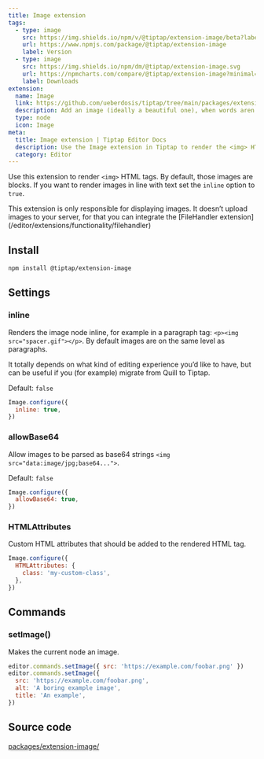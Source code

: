 ```yaml
---
title: Image extension
tags:
  - type: image
    src: https://img.shields.io/npm/v/@tiptap/extension-image/beta?label=version
    url: https://www.npmjs.com/package/@tiptap/extension-image
    label: Version
  - type: image
    src: https://img.shields.io/npm/dm/@tiptap/extension-image.svg
    url: https://npmcharts.com/compare/@tiptap/extension-image?minimal=true
    label: Downloads
extension:
  name: Image
  link: https://github.com/ueberdosis/tiptap/tree/main/packages/extension-image
  description: Add an image (ideally a beautiful one), when words aren’t enough.
  type: node
  icon: Image
meta:
  title: Image extension | Tiptap Editor Docs
  description: Use the Image extension in Tiptap to render the <img> HTML tag for adding images to your documents. Learn more in our docs!
  category: Editor
---
```



Use this extension to render `<img>` HTML tags. By default, those images are blocks. If you want to render images in line with text set the `inline` option to `true`.

<Callout title="No Server Functionality" variant="info">
  This extension is only responsible for displaying images. It doesn’t upload images to your server,
  for that you can integrate the [FileHandler
  extension](/editor/extensions/functionality/filehandler)
</Callout>

<CodeDemo path="/Nodes/Image" />

## Install

```bash
npm install @tiptap/extension-image
```

## Settings

### inline

Renders the image node inline, for example in a paragraph tag: `<p><img src="spacer.gif"></p>`. By default images are on the same level as paragraphs.

It totally depends on what kind of editing experience you’d like to have, but can be useful if you (for example) migrate from Quill to Tiptap.

Default: `false`

```js
Image.configure({
  inline: true,
})
```

### allowBase64

Allow images to be parsed as base64 strings `<img src="data:image/jpg;base64...">`.

Default: `false`

```js
Image.configure({
  allowBase64: true,
})
```

### HTMLAttributes

Custom HTML attributes that should be added to the rendered HTML tag.

```js
Image.configure({
  HTMLAttributes: {
    class: 'my-custom-class',
  },
})
```

## Commands

### setImage()

Makes the current node an image.

```js
editor.commands.setImage({ src: 'https://example.com/foobar.png' })
editor.commands.setImage({
  src: 'https://example.com/foobar.png',
  alt: 'A boring example image',
  title: 'An example',
})
```

## Source code

[packages/extension-image/](https://github.com/ueberdosis/tiptap/blob/main/packages/extension-image/)
